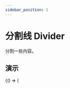 ```yaml
---
sidebar_position: 1
---
```



# 分割线 Divider

分割一些内容。

## 演示

<BrowserOnly>
  {() => (<ThemeProvider>
    <Grid xGap={16} cols={2} style={{
      alignItems: 'flex-start'
    }}>
      <Grid yGap={16} cols={1}>
        <CodeBlock title="基础"
                   code={String(BasicCode)}>
          <Basic />
        </CodeBlock>
        <CodeBlock title="垂直"
                   code={String(VerticalCode)}>
          <Vertical />
        </CodeBlock>
      </Grid>
      <Grid yGap={16} cols={1}>
        <CodeBlock title="标题"
                   code={String(TitleCode)}>
          <Title />
        </CodeBlock>
      </Grid>
    </Grid>
  </ThemeProvider>)}
</BrowserOnly>